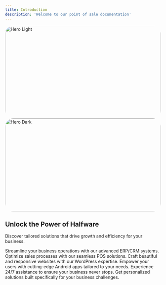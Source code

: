 ```yaml
---
title: Introduction
description: 'Welcome to our point of sale documentation'
---
```




<img
  className="block dark:hidden "
  src="/images/header_img.jpg"
  Style="height:300px;width:100%;object-fit: cover; border-radius: 25px;"
  alt="Hero Light"
/>
<img
  className="hidden dark:block w-full object-cover rounded-xl height: 250px ;" 
  src="/images/header_img.jpg"
  Style="height:300px;width:100%;object-fit: cover; border-radius: 25px;"
    alt="Hero Dark"
/>

## Unlock the Power of Halfware

Discover tailored solutions that drive growth and efficiency for your business.

<CardGroup cols={2}>
  <Card
    title="ERP/CRM Solutions"
    icon="server"
    href="https://half-ware.com/_web/services-erp-crm/erp-2"
  >
    Streamline your business operations with our advanced ERP/CRM systems.
  </Card>
  <Card
    title="Point of Sale Systems"
    icon="cart-shopping"
    href="https://half-ware.com/_web"
  >
    Optimize sales processes with our seamless POS solutions.
  </Card>
  <Card
    title="WordPress Websites"
    icon="screwdriver-wrench"
    href="https://half-ware.com/_web/services-erp-crm/web-development"
  >
    Craft beautiful and responsive websites with our WordPress expertise.
  </Card>
  <Card
    title="Android Applications"
    icon="stars"
    href="https://half-ware.com/_web/services-erp-crm#custom"
  >
    Empower your users with cutting-edge Android apps tailored to your needs.
  </Card>
  <Card
    title="Dedicated Support"
    icon="headset"
    href="https://half-ware.com/_web/services-erp-crm/erp-2"
  >
    Experience 24/7 assistance to ensure your business never stops.
  </Card>
  <Card
    title="Custom Development"
    icon="code"
    href="https://half-ware.com/_web/services-erp-crm#custom"
  >
    Get personalized solutions built specifically for your business challenges.
  </Card>
</CardGroup>

